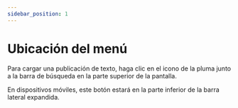---
sidebar_position: 1
---

# Ubicación del menú

Para cargar una publicación de texto, haga clic en el icono de la pluma junto a la barra de búsqueda en la parte superior de la pantalla.

En dispositivos móviles, este botón estará en la parte inferior de la barra lateral expandida.